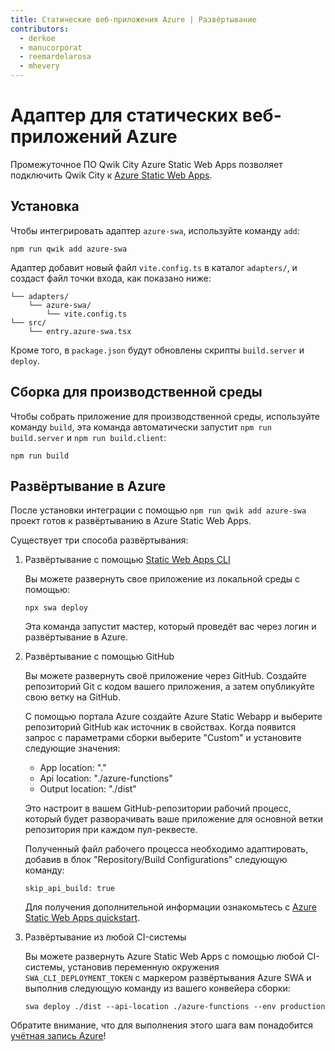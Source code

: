 ```yaml
---
title: Статические веб-приложения Azure | Развёртывание
contributors:
  - derkoe
  - manucorporat
  - reemardelarosa
  - mhevery
---
```


# Адаптер для статических веб-приложений Azure

Промежуточное ПО Qwik City Azure Static Web Apps позволяет подключить Qwik City к [Azure Static Web Apps](https://learn.microsoft.com/azure/static-web-apps/).

## Установка

Чтобы интегрировать адаптер `azure-swa`, используйте команду `add`:

```shell
npm run qwik add azure-swa
```

Адаптер добавит новый файл `vite.config.ts` в каталог `adapters/`, и создаст файл точки входа, как показано ниже:

```shell
└── adapters/
    └── azure-swa/
        └── vite.config.ts
└── src/
    └── entry.azure-swa.tsx
```

Кроме того, в `package.json` будут обновлены скрипты `build.server` и `deploy`.

## Сборка для производственной среды

Чтобы собрать приложение для производственной среды, используйте команду `build`, эта команда автоматически запустит `npm run build.server` и `npm run build.client`:

```shell
npm run build
```

## Развёртывание в Azure

После установки интеграции с помощью `npm run qwik add azure-swa` проект готов к развёртыванию в Azure Static Web Apps.

Существует три способа развёртывания:

1. Развёртывание с помощью [Static Web Apps CLI](https://azure.github.io/static-web-apps-cli/)

   Вы можете развернуть свое приложение из локальной среды с помощью:

   ```shell
   npx swa deploy
   ```

   Эта команда запустит мастер, который проведёт вас через логин и развёртывание в Azure.

2. Развёртывание с помощью GitHub

   Вы можете развернуть своё приложение через GitHub. Создайте репозиторий Git с кодом вашего приложения, а затем опубликуйте свою ветку на GitHub.

   С помощью портала Azure создайте Azure Static Webapp и выберите репозиторий GitHub как источник в свойствах. Когда появится запрос с параметрами сборки выберите "Custom" и установите следующие значения:

   - App location: "."
   - Api location: "./azure-functions"
   - Output location: "./dist"

   Это настроит в вашем GitHub-репозитории рабочий процесс, который будет разворачивать ваше приложение для основной ветки репозитория при каждом пул-реквесте.

   Полученный файл рабочего процесса необходимо адаптировать, добавив в блок "Repository/Build Configurations" следующую команду:

   ```text /skip_api_build/#b /true/#c
   skip_api_build: true
   ```

   Для получения дополнительной информации ознакомьтесь с [Azure Static Web Apps quickstart](https://learn.microsoft.com/azure/static-web-apps/get-started-portal?pivots=github).

3. Развёртывание из любой CI-системы

   Вы можете развернуть Azure Static Web Apps с помощью любой CI-системы, установив переменную окружения `SWA_CLI_DEPLOYMENT_TOKEN` с маркером развёртывания Azure SWA и выполнив следующую команду из вашего конвейера сборки:

   ```shell
   swa deploy ./dist --api-location ./azure-functions --env production
   ```

Обратите внимание, что для выполнения этого шага вам понадобится [учётная запись Azure](https://signup.azure.com/)!
